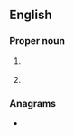 {{also|sus|Sus|SUS|šus|-sus|sus'|šūs}}
==English==

===Proper noun===
{{en-proper noun}}

# {{abbreviation of|Susanna|lang=en}} {{q|biblical character}}
# {{abbreviation of|Sussex|lang=en}}

===Anagrams===
* {{anagrams|en|U.S.S.|USS|us's}}